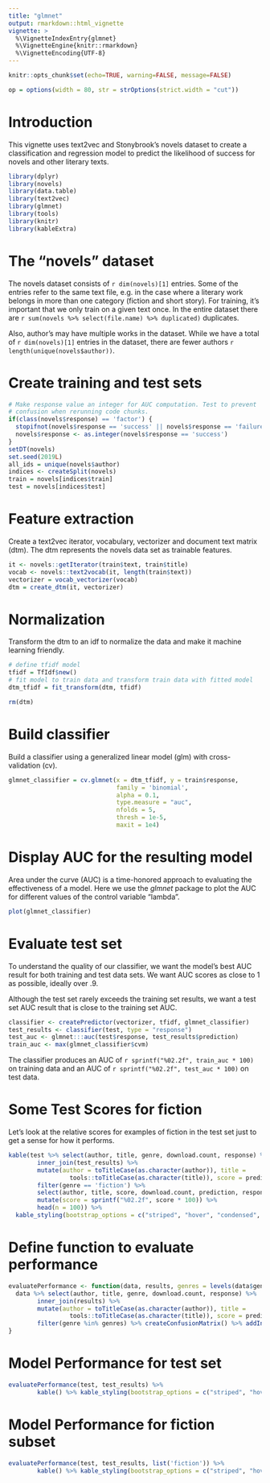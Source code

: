 ```yaml
---
title: "glmnet"
output: rmarkdown::html_vignette
vignette: >
  %\VignetteIndexEntry{glmnet}
  %\VignetteEngine{knitr::rmarkdown}
  %\VignetteEncoding{UTF-8}
---
```


```r
knitr::opts_chunk$set(echo=TRUE, warning=FALSE, message=FALSE)
```
```r
op = options(width = 80, str = strOptions(strict.width = "cut"))
```

# Introduction
This vignette uses text2vec and Stonybrook's novels dataset to create a classification and regression model to predict the likelihood of success for novels and other literary texts.

```r
library(dplyr)
library(novels)
library(data.table)
library(text2vec)
library(glmnet)
library(tools)
library(knitr)
library(kableExtra)
```
# The "novels" dataset
The novels dataset consists of `r dim(novels)[1]` entries. Some of the entries refer
to the same text file, e.g. in the case where a literary work belongs in more than one category (fiction and short story). For training, it's important that we only train on a given text once. In the entire dataset there are `r sum(novels %>% select(file.name) %>% duplicated)` duplicates.

Also, author's may have multiple works in the dataset. While we have a total of `r dim(novels)[1]` entries in the dataset, there are fewer authors `r length(unique(novels$author))`.

# Create training and test sets
```r
# Make response value an integer for AUC computation. Test to prevent
# confusion when rerunning code chunks.
if(class(novels$response) == 'factor') {
  stopifnot(novels$response == 'success' || novels$response == 'failure')
  novels$response <- as.integer(novels$response == 'success')
}
setDT(novels)
set.seed(2019L)
all_ids = unique(novels$author)
indices <- createSplit(novels)
train = novels[indices$train]
test = novels[indices$test]
```

# Feature extraction
Create a text2vec iterator, vocabulary, vectorizer and document text matrix (dtm). The dtm represents the novels data set as trainable features.
```r
it <- novels::getIterator(train$text, train$title)
vocab <- novels::text2vocab(it, length(train$text))
vectorizer = vocab_vectorizer(vocab)
dtm = create_dtm(it, vectorizer)
```

# Normalization
Transform the dtm to an idf to normalize the data and make it machine learning friendly.
```r
# define tfidf model
tfidf = TfIdf$new()
# fit model to train data and transform train data with fitted model
dtm_tfidf = fit_transform(dtm, tfidf)
```
```r
rm(dtm)
```

# Build classifier
Build a classifier using a generalized linear model (glm) with cross-validation (cv).
```r
glmnet_classifier = cv.glmnet(x = dtm_tfidf, y = train$response,
                              family = 'binomial',
                              alpha = 0.1,
                              type.measure = "auc",
                              nfolds = 5,
                              thresh = 1e-5,
                              maxit = 1e4)
```

# Display AUC for the resulting model
Area under the curve (AUC) is a time-honored approach to evaluating the effectiveness of a model. Here we use the *glmnet* package to plot the AUC for different values of the control variable "lambda".
```r
plot(glmnet_classifier)
```
# Evaluate test set
To understand the quality of our classifier, we want the model's best AUC result for both training and test data sets. We want AUC scores as close to 1 as possible, ideally over .9.

Although the test set rarely exceeds the training set results, we want a test set AUC result that is close to the training set AUC.
```r
classifier <- createPredictor(vectorizer, tfidf, glmnet_classifier)
test_results <- classifier(test, type = "response")
test_auc <- glmnet:::auc(test$response, test_results$prediction)
train_auc <- max(glmnet_classifier$cvm)
```
The classifier produces an AUC of `r sprintf("%02.2f", train_auc * 100)` on training data and an AUC of `r sprintf("%02.2f", test_auc * 100)` on test data.

# Some Test Scores for fiction
Let's look at the relative scores for examples of fiction in the test set just to get a sense for how it performs.
```r
kable(test %>% select(author, title, genre, download.count, response) %>%
        inner_join(test_results) %>%
        mutate(author = toTitleCase(as.character(author)), title = 
                 tools::toTitleCase(as.character(title)), score = prediction, prediction = ifelse(score > .5, "success", "failure"), response = ifelse(response == 1, "success","failure")) %>%
        filter(genre == 'fiction') %>%
        select(author, title, score, download.count, prediction, response) %>% arrange(desc(score)) %>%
        mutate(score = sprintf("%02.2f", score * 100)) %>%
        head(n = 100)) %>%
  kable_styling(bootstrap_options = c("striped", "hover", "condensed", "responsive"))
```
# Define function to evaluate performance
```r
evaluatePerformance <- function(data, results, genres = levels(data$genre)) {
  data %>% select(author, title, genre, download.count, response) %>%
        inner_join(results) %>%
        mutate(author = toTitleCase(as.character(author)), title = 
                 tools::toTitleCase(as.character(title)), score = prediction, prediction = ifelse(score > .5, "success", "failure"), response = ifelse(response == 1, "success","failure")) %>%
        filter(genre %in% genres) %>% createConfusionMatrix() %>% addInformationRetrievalMetrics()
}
```

# Model Performance for test set
```r
evaluatePerformance(test, test_results) %>%
        kable() %>% kable_styling(bootstrap_options = c("striped", "hover", "condensed", "responsive"))
```
# Model Performance for fiction subset
```r
evaluatePerformance(test, test_results, list('fiction')) %>%
        kable() %>% kable_styling(bootstrap_options = c("striped", "hover", "condensed", "responsive"))
```
